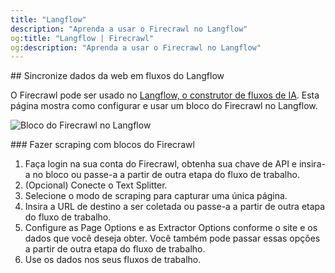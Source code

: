 ```yaml
---
title: "Langflow"
description: "Aprenda a usar o Firecrawl no Langflow"
og:title: "Langflow | Firecrawl"
og:description: "Aprenda a usar o Firecrawl no Langflow"
---
```


<div id="sync-web-data-in-langflow-workflows">
  ## Sincronize dados da web em fluxos do Langflow
</div>

O Firecrawl pode ser usado no [Langflow, o construtor de fluxos de IA](https://www.langflow.org/). Esta página mostra como configurar e usar um bloco do Firecrawl no Langflow.

<img
  className="block"
  src="/images/fc_langflow_block.png"
  alt="Bloco do Firecrawl no Langflow"
/>

<div id="scraping-with-firecrawl-blocks">
  ### Fazer scraping com blocos do Firecrawl
</div>

1. Faça login na sua conta do Firecrawl, obtenha sua chave de API e insira-a no bloco ou passe-a a partir de outra etapa do fluxo de trabalho.
2. (Opcional) Conecte o Text Splitter.
3. Selecione o modo de scraping para capturar uma única página.
4. Insira a URL de destino a ser coletada ou passe-a a partir de outra etapa do fluxo de trabalho.
5. Configure as Page Options e as Extractor Options conforme o site e os dados que você deseja obter. Você também pode passar essas opções a partir de outra etapa do fluxo de trabalho.
6. Use os dados nos seus fluxos de trabalho.